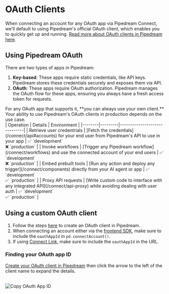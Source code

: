 
# OAuth Clients

When connecting an account for any OAuth app via Pipedream Connect, we'll default to using Pipedream's official OAuth client, which enables you to quickly get up and running. [Read more about OAuth clients in Pipedream here](/core/integrations/connected-accounts/oauth-clients).

## Using Pipedream OAuth

There are two types of apps in Pipedream:

1. **Key-based**: These apps require static credentials, like API keys. Pipedream stores these credentials securely and exposes them via API.
2. **OAuth**: These apps require OAuth authorization. Pipedream manages the OAuth flow for these apps, ensuring you always have a fresh access token for requests.

<Callout type="info">
For any OAuth app that supports it, **you can always use your own client.** Your ability to use Pipedream's OAuth clients in production depends on the use case.
</Callout>

<br />

<div className="highlightHeaderRowTable">
| Operation | Details | Environment |
|--------|---------|------------------------------|
| Retrieve user credentrials | [Fetch the credentials](/connect/api#accounts) for your end user from Pipedream's API to use in your app | ✅ `development`<br />❌ `production` |
| Invoke workflows | [Trigger any Pipedream workflow](/connect/workflows) and use the connected account of your end users | ✅ `development`<br />❌ `production` |
| Embed prebuilt tools | [Run any action and deploy any trigger](/connect/components) directly from your AI agent or app | ✅ `development`<br />✅ `production` |
| Proxy API requests | [Write custom code to interface with any integrated API](/connect/api-proxy) while avoiding dealing with user auth | ✅ `development`<br />✅ `production` |
</div>

## Using a custom OAuth client

1. Follow the steps [here](/core/integrations/oauth-clients#configuring-custom-oauth-clients) to create an OAuth client in Pipedream.
2. When connecting an account either via the [frontend SDK](/connect/managed-auth/quickstart/#use-the-pipedream-sdk-in-your-frontend), make sure to include the `oauthAppId` in `pd.connectAccount()`.
3. If using [Connect Link](/connect/managed-auth/quickstart/#or-use-connect-link), make sure to include the `oauthAppId` in the URL.

### Finding your OAuth app ID

[Create your OAuth client in Pipedream](https://pipedream.com/@/accounts/oauth-clients) then click the arrow to the left of the client name to expand the details.

<br />

<Image src="https://res.cloudinary.com/pipedreamin/image/upload/v1730241292/oauth-app-id_umhhqi.png" alt="Copy OAuth App ID" width={650} height={529} />
